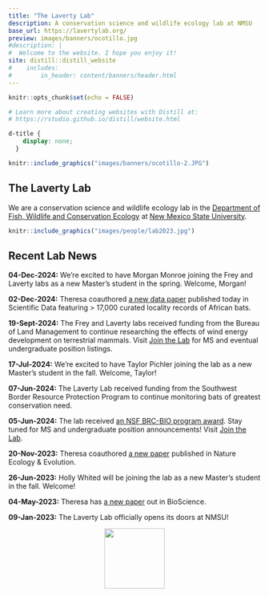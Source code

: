 ```yaml
---
title: "The Laverty Lab"
description: A conservation science and wildlife ecology lab at NMSU
base_url: https://lavertylab.org/
preview: images/banners/ocotillo.jpg
#description: |
#  Welcome to the website. I hope you enjoy it!
site: distill::distill_website
#    includes:
#        in_header: content/banners/header.html
---
```

```r
knitr::opts_chunk$set(echo = FALSE)

# Learn more about creating websites with Distill at:
# https://rstudio.github.io/distill/website.html

```

```css
d-title {
    display: none;
  }
```


```r
knitr::include_graphics("images/banners/ocotillo-2.JPG")
```

<h2>The Laverty Lab</h2>

We are a conservation science and wildlife ecology lab in the [Department of Fish, Wildlife and Conservation Ecology](https://fwce.nmsu.edu/) at [New Mexico State University](https://nmsu.edu/). 

````r
knitr::include_graphics("images/people/lab2023.jpg")
````

<h2>Recent Lab News</h2>

**04-Dec-2024:** We're excited to have Morgan Monroe joining the Frey and Laverty labs as a new Master's student in the spring. Welcome, Morgan!

**02-Dec-2024:** Theresa coauthored [a new data paper](https://doi.org/10.1038/s41597-024-04170-7) published today in Scientific Data featuring > 17,000 curated locality records of African bats.

**19-Sept-2024:** The Frey and Laverty labs received funding from the Bureau of Land Management to continue researching the effects of wind energy development on terrestrial mammals. Visit [Join the Lab](https://lavertylab.org/join-the-lab) for MS and eventual undergraduate position listings. 

**17-Jul-2024:** We're excited to have Taylor Pichler joining the lab as a new Master's student in the fall. Welcome, Taylor!

**07-Jun-2024:** The Laverty Lab received funding from the Southwest Border Resource Protection Program to continue monitoring bats of greatest conservation need. 

**05-Jun-2024:** The lab received [an NSF BRC-BIO program award](https://www.nsf.gov/awardsearch/showAward?AWD_ID=2335008&HistoricalAwards=false). Stay tuned for MS and undergraduate position announcements! Visit [Join the Lab](https://lavertylab.org/join-the-lab).

**20-Nov-2023:** Theresa coauthored [a new paper](https://rdcu.be/drzoK) published in Nature Ecology & Evolution.

**26-Jun-2023:** Holly Whited will be joining the lab as a new Master's student in the fall. Welcome!

**04-May-2023:** Theresa has [a new paper](https://doi.org/10.1093/biosci/biad032) out in BioScience. 

**09-Jan-2023:** The Laverty Lab officially opens its doors at NMSU!

<!-- **11-25-2022:** Two new Master's students are joining the lab this January. Welcome Iona Rohan (co-advised by [Dr. Jennifer Frey](https://fwce.nmsu.edu/faculty-staff/jennifer-frey.html)) and Brandi Stevenson -->

<!-- **08-08-2022:** Theresa accepted an offer to join the Department of Fish, Wildlife and Conservation Ecology at New Mexico State University starting January 2023. The Laverty Lab begins!  -->

<center>
<img src="images/NMSU_NoU-Crimson.png" width="120px">
</center>
